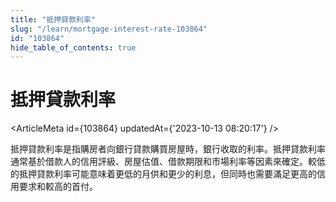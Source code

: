 ```yaml
---
title: "抵押貸款利率"
slug: "/learn/mortgage-interest-rate-103864"
id: "103864"
hide_table_of_contents: true
---
```



# 抵押貸款利率

<ArticleMeta id={103864} updatedAt={'2023-10-13 08:20:17'} />
<div className='border-solid border-b border-t-0 my-4 border-[var(--ifm-color-gray-300)]' />

抵押貸款利率是指購房者向銀行貸款購買房屋時，銀行收取的利率。抵押貸款利率通常基於借款人的信用評級、房屋估值、借款期限和市場利率等因素來確定。較低的抵押貸款利率可能意味着更低的月供和更少的利息，但同時也需要滿足更高的信用要求和較高的首付。
